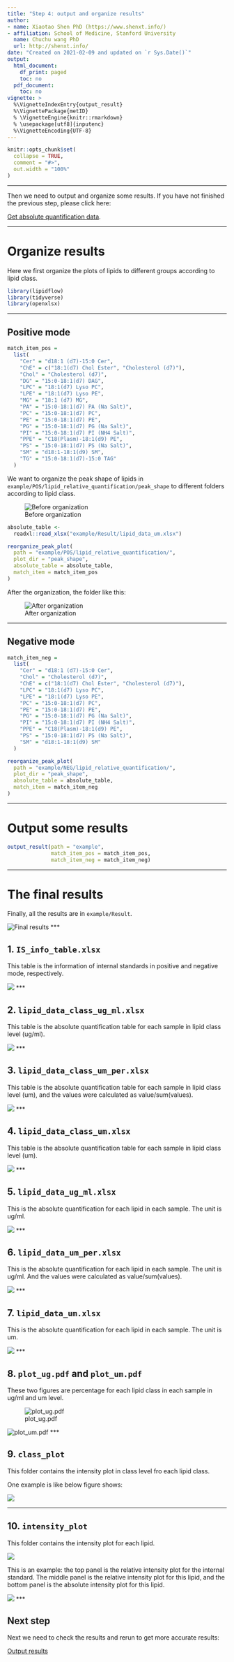 ```yaml
---
title: "Step 4: output and organize results"
author:
- name: Xiaotao Shen PhD (https://www.shenxt.info/)
- affiliation: School of Medicine, Stanford University
  name: Chuchu wang PhD
  url: http://shenxt.info/
date: "Created on 2021-02-09 and updated on `r Sys.Date()`"
output:
  html_document:
    df_print: paged
    toc: no
  pdf_document:
    toc: no
vignette: >
  %\VignetteIndexEntry{output_result}
  %\VignettePackage{metID}
  % \VignetteEngine{knitr::rmarkdown}
  % \usepackage[utf8]{inputenc}
  %\VignetteEncoding{UTF-8}
---
```


```r
knitr::opts_chunk$set(
  collapse = TRUE,
  comment = "#>",
  out.width = "100%"
)
```

***

Then we need to output and organize some results. If you have not finished the previous step, please click here: 

[Get absolute quantification data](https://jaspershen.github.io/lipidflow/articles/absolute_quantification.html). 

***

# **Organize results**

Here we first organize the plots of lipids to different groups according to lipid class.

```r
library(lipidflow)
library(tidyverse)
library(openxlsx)
```

***

## **Positive mode**

```r
match_item_pos =
  list(
    "Cer" = "d18:1 (d7)-15:0 Cer",
    "ChE" = c("18:1(d7) Chol Ester", "Cholesterol (d7)"),
    "Chol" = "Cholesterol (d7)",
    "DG" = "15:0-18:1(d7) DAG",
    "LPC" = "18:1(d7) Lyso PC",
    "LPE" = "18:1(d7) Lyso PE",
    "MG" = "18:1 (d7) MG",
    "PA" = "15:0-18:1(d7) PA (Na Salt)",
    "PC" = "15:0-18:1(d7) PC",
    "PE" = "15:0-18:1(d7) PE",
    "PG" = "15:0-18:1(d7) PG (Na Salt)",
    "PI" = "15:0-18:1(d7) PI (NH4 Salt)",
    "PPE" = "C18(Plasm)-18:1(d9) PE",
    "PS" = "15:0-18:1(d7) PS (Na Salt)",
    "SM" = "d18:1-18:1(d9) SM",
    "TG" = "15:0-18:1(d7)-15:0 TAG"
  )
```

We want to organize the peak shape of lipids in `example/POS/lipid_relative_quantification/peak_shape` to different folders according to lipid class.

![Before organization](../man/figures/figure25.png)

```r
absolute_table <-
  readxl::read_xlsx("example/Result/lipid_data_um.xlsx")

reorganize_peak_plot(
  path = "example/POS/lipid_relative_quantification/",
  plot_dir = "peak_shape",
  absolute_table = absolute_table,
  match_item = match_item_pos
)
```

After the organization, the folder like this:

![After organization](../man/figures/figure26.png)

***

## **Negative mode**

```r
match_item_neg =
  list(
    "Cer" = "d18:1 (d7)-15:0 Cer",
    "Chol" = "Cholesterol (d7)",
    "ChE" = c("18:1(d7) Chol Ester", "Cholesterol (d7)"),
    "LPC" = "18:1(d7) Lyso PC",
    "LPE" = "18:1(d7) Lyso PE",
    "PC" = "15:0-18:1(d7) PC",
    "PE" = "15:0-18:1(d7) PE",
    "PG" = "15:0-18:1(d7) PG (Na Salt)",
    "PI" = "15:0-18:1(d7) PI (NH4 Salt)",
    "PPE" = "C18(Plasm)-18:1(d9) PE",
    "PS" = "15:0-18:1(d7) PS (Na Salt)",
    "SM" = "d18:1-18:1(d9) SM"
  )
```

```r
reorganize_peak_plot(
  path = "example/NEG/lipid_relative_quantification/",
  plot_dir = "peak_shape",
  absolute_table = absolute_table,
  match_item = match_item_neg
)
```
***

# **Output some results**

```r
output_result(path = "example",
              match_item_pos = match_item_pos,
              match_item_neg = match_item_neg)
```
***

# **The final results**

Finally, all the results are in `example/Result`. 

![Final results](../man/figures/figure27.png)
***

## **1. `IS_info_table.xlsx`**

This table is the information of internal standards in positive and negative mode, respectively.

![](../man/figures/figure7.png)
***

## **2. `lipid_data_class_ug_ml.xlsx`**

This table is the absolute quantification table for each sample in lipid class level (ug/ml).  

![](../man/figures/figure9.png)
***

## **3. `lipid_data_class_um_per.xlsx`**

This table is the absolute quantification table for each sample in lipid class level (um), and the values were calculated as value/sum(values).

![](../man/figures/figure10.png)
***

## **4. `lipid_data_class_um.xlsx`**

This table is the absolute quantification table for each sample in lipid class level (um).  

![](../man/figures/figure11.png)
***

## **5. `lipid_data_ug_ml.xlsx`**

This is the absolute quantification for each lipid in each sample. The unit is ug/ml. 

![](../man/figures/figure12.png)
***

## **6. `lipid_data_um_per.xlsx`**

This is the absolute quantification for each lipid in each sample. The unit is ug/ml. And the values were calculated as value/sum(values).

![](../man/figures/figure13.png)
***

## **7. `lipid_data_um.xlsx`**

This is the absolute quantification for each lipid in each sample. The unit is um. 

![](../man/figures/figure14.png)
***

## **8. `plot_ug.pdf` and `plot_um.pdf`**

These two figures are percentage for each lipid class in each sample in ug/ml and um level.

![plot_ug.pdf](../man/figures/figure15.png)

![plot_um.pdf](../man/figures/figure16.png)
***

## **9. `class_plot`**

This folder contains the intensity plot in class level fro each lipid class.

One example is like below figure shows:

![](../man/figures/figure19.png)

***

## **10. `intensity_plot`**

This folder contains the intensity plot for each lipid.

![](../man/figures/figure20.png)

This is an example: the top panel is the relative intensity plot for the internal standard. The middle panel is the relative intensity plot for this lipid, and the bottom panel is the absolute intensity plot for this lipid.

![](../man/figures/figure21.png)
***

## **Next step**

Next we need to check the results and rerun to get more accurate results:

[Output results](https://jaspershen.github.io/lipidflow/articles/output_result.html)